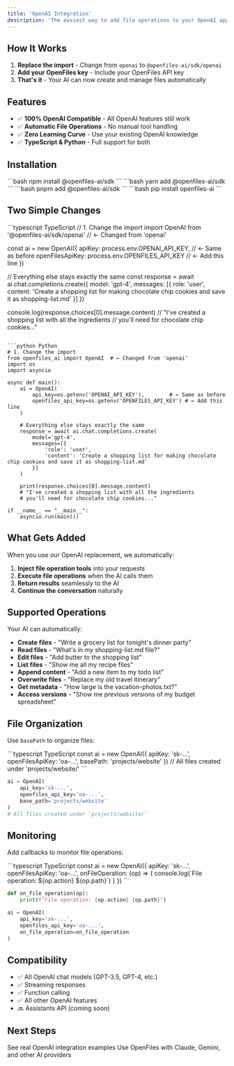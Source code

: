 ```yaml
---
title: 'OpenAI Integration'
description: 'The easiest way to add file operations to your OpenAI applications. Change one import, keep everything else.'
---
```


## How It Works

1. **Replace the import** - Change from `openai` to `@openfiles-ai/sdk/openai`
2. **Add your OpenFiles key** - Include your OpenFiles API key
3. **That's it** - Your AI can now create and manage files automatically

## Features

- ✅ **100% OpenAI Compatible** - All OpenAI features still work
- ✅ **Automatic File Operations** - No manual tool handling
- ✅ **Zero Learning Curve** - Use your existing OpenAI knowledge
- ✅ **TypeScript & Python** - Full support for both

## Installation

<Tabs>
  <Tab title="npm">
    ```bash
    npm install @openfiles-ai/sdk
    ```
  </Tab>
  <Tab title="yarn">
    ```bash
    yarn add @openfiles-ai/sdk
    ```
  </Tab>
  <Tab title="pnpm">
    ```bash
    pnpm add @openfiles-ai/sdk
    ```
  </Tab>
  <Tab title="pip">
    ```bash
    pip install openfiles-ai
    ```
  </Tab>
</Tabs>

## Two Simple Changes

<CodeGroup>
```typescript TypeScript
// 1. Change the import
import OpenAI from '@openfiles-ai/sdk/openai' // ← Changed from 'openai'

const ai = new OpenAI({
  apiKey: process.env.OPENAI_API_KEY,        // ← Same as before
  openFilesApiKey: process.env.OPENFILES_API_KEY // ← Add this line
})

// Everything else stays exactly the same
const response = await ai.chat.completions.create({
  model: 'gpt-4',
  messages: [{
    role: 'user',
    content: 'Create a shopping list for making chocolate chip cookies and save it as shopping-list.md'
  }]
})

console.log(response.choices[0].message.content)
// "I've created a shopping list with all the ingredients 
// you'll need for chocolate chip cookies..."
```

```python Python
# 1. Change the import
from openfiles_ai import OpenAI  # ← Changed from 'openai'
import os
import asyncio

async def main():
    ai = OpenAI(
        api_key=os.getenv('OPENAI_API_KEY'),        # ← Same as before
        openfiles_api_key=os.getenv('OPENFILES_API_KEY') # ← Add this line
    )

    # Everything else stays exactly the same
    response = await ai.chat.completions.create(
        model='gpt-4',
        messages=[{
            'role': 'user',
            'content': 'Create a shopping list for making chocolate chip cookies and save it as shopping-list.md'
        }]
    )

    print(response.choices[0].message.content)
    # "I've created a shopping list with all the ingredients 
    # you'll need for chocolate chip cookies..."

if __name__ == "__main__":
    asyncio.run(main())
```
</CodeGroup>

## What Gets Added

When you use our OpenAI replacement, we automatically:

1. **Inject file operation tools** into your requests
2. **Execute file operations** when the AI calls them
3. **Return results** seamlessly to the AI
4. **Continue the conversation** naturally

## Supported Operations

Your AI can automatically:

- **Create files** - "Write a grocery list for tonight's dinner party"
- **Read files** - "What's in my shopping-list.md file?"
- **Edit files** - "Add butter to the shopping list"
- **List files** - "Show me all my recipe files"
- **Append content** - "Add a new item to my todo list"
- **Overwrite files** - "Replace my old travel itinerary"
- **Get metadata** - "How large is the vacation-photos.txt?"
- **Access versions** - "Show me previous versions of my budget spreadsheet"

## File Organization

Use `basePath` to organize files:

<CodeGroup>
```typescript TypeScript
const ai = new OpenAI({
  apiKey: 'sk-...',
  openFilesApiKey: 'oa-...',
  basePath: 'projects/website'
})
// All files created under 'projects/website/'
```

```python Python
ai = OpenAI(
    api_key='sk-...',
    openfiles_api_key='oa-...',
    base_path='projects/website'
)
# All files created under 'projects/website/'
```
</CodeGroup>

## Monitoring

Add callbacks to monitor file operations:

<CodeGroup>
```typescript TypeScript
const ai = new OpenAI({
  apiKey: 'sk-...',
  openFilesApiKey: 'oa-...',
  onFileOperation: (op) => {
    console.log(`File operation: ${op.action} ${op.path}`)
  }
})
```

```python Python
def on_file_operation(op):
    print(f"File operation: {op.action} {op.path}")

ai = OpenAI(
    api_key='sk-...',
    openfiles_api_key='oa-...',
    on_file_operation=on_file_operation
)
```
</CodeGroup>

## Compatibility

- ✅ All OpenAI chat models (GPT-3.5, GPT-4, etc.)
- ✅ Streaming responses
- ✅ Function calling
- ✅ All other OpenAI features
- 🔜 Assistants API (coming soon)

## Next Steps

<CardGroup cols={2}>
  <Card title="Examples" icon="github" href="/resources/examples">
    See real OpenAI integration examples
  </Card>
  <Card title="Tools Integration" icon="wrench" href="/guides/tools-integration">
    Use OpenFiles with Claude, Gemini, and other AI providers
  </Card>
</CardGroup>